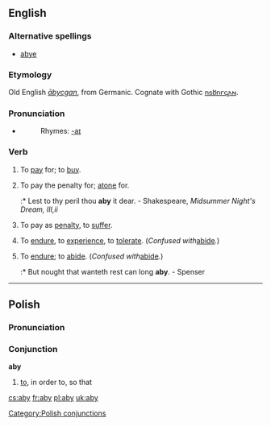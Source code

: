 {{see|ABY}}
==English==
===Alternative spellings===
* [[abye]]

===Etymology===
Old English ''[[abycgan|ābycgan]]'', from Germanic.  Cognate with Gothic [[𐌿𐍃𐌱𐌿𐌲𐌾𐌰𐌽]].

===Pronunciation===
*{{IPA|/əˈbaɪ/}}
*:Rhymes: [[Rhymes:English:-aɪ|-aɪ]]

===Verb===
{{en-verb|abies|abying|abought}}

# {{transitive}} {{obsolete}} To [[pay]] for; to [[buy]].
# {{transitive}} {{archaic}} To pay the penalty for; [[atone]] for.
#:* Lest to thy peril thou '''aby''' it dear. - Shakespeare, ''Midsummer Night's Dream, III,ii''
# {{transitive}} {{archaic}} To pay as [[penalty]], to [[suffer]].
# {{transitive}} {{archaic}} To [[endure]], to [[experience]], to [[tolerate]].  (''Confused with ''[[abide]]''.'')
# {{intransitive}} {{obsolete}} To [[endure]]; to [[abide]].  (''Confused with ''[[abide]]''.'')
#:* But nought that wanteth rest can long '''aby'''. - Spenser

----

==Polish==
===Pronunciation===
{{IPA|/ˈabɨ/}}

===Conjunction===
'''aby'''

# [[to]], in order to, so that

[[Category:Polish conjunctions]]

[[cs:aby]]
[[fr:aby]]
[[pl:aby]]
[[uk:aby]]